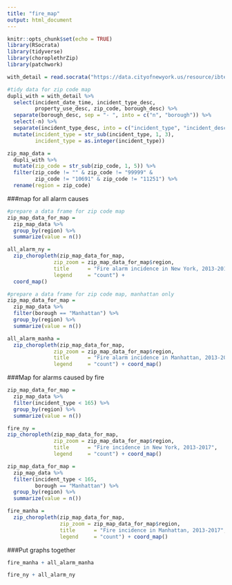 ```yaml
---
title: "fire_map"
output: html_document
---
```


```r
knitr::opts_chunk$set(echo = TRUE)
library(RSocrata)
library(tidyverse)
library(choroplethrZip)
library(patchwork)
```

```r
with_detail = read.socrata("https://data.cityofnewyork.us/resource/ibte-hq4u.csv")
```

```r
#tidy data for zip code map
dupli_with = with_detail %>% 
  select(incident_date_time, incident_type_desc, 
         property_use_desc, zip_code, borough_desc) %>% 
  separate(borough_desc, sep = "- ", into = c("n", "borough")) %>% 
  select(-n) %>% 
  separate(incident_type_desc, into = c("incident_type", "incident_desc"), sep = "- ") %>% 
  mutate(incident_type = str_sub(incident_type, 1, 3), 
         incident_type = as.integer(incident_type))

zip_map_data = 
  dupli_with %>% 
  mutate(zip_code = str_sub(zip_code, 1, 5)) %>% 
  filter(zip_code != "" & zip_code != "99999" & 
         zip_code != "10691" & zip_code != "11251") %>% 
  rename(region = zip_code) 
```

###map for all alarm causes
```r
#prepare a data frame for zip code map
zip_map_data_for_map = 
  zip_map_data %>% 
  group_by(region) %>% 
  summarize(value = n())

all_alarm_ny = 
  zip_choropleth(zip_map_data_for_map,
               zip_zoom = zip_map_data_for_map$region, 
               title      = "Fire alarm incidence in New York, 2013-2017",
               legend     = "count") + 
  coord_map()
```

```r
#prepare a data frame for zip code map, manhattan only
zip_map_data_for_map = 
  zip_map_data %>% 
  filter(borough == "Manhattan") %>% 
  group_by(region) %>% 
  summarize(value = n()) 

all_alarm_manha = 
  zip_choropleth(zip_map_data_for_map,
               zip_zoom = zip_map_data_for_map$region, 
               title      = "Fire alarm incidence in Manhattan, 2013-2017",
               legend     = "count") + coord_map()
```

###Map for alarms caused by fire
```r
zip_map_data_for_map = 
  zip_map_data %>% 
  filter(incident_type < 165) %>% 
  group_by(region) %>% 
  summarize(value = n())

fire_ny = 
zip_choropleth(zip_map_data_for_map,
               zip_zoom = zip_map_data_for_map$region, 
               title      = "Fire incidence in New York, 2013-2017",
               legend     = "count") + coord_map()
```

```r
zip_map_data_for_map = 
  zip_map_data %>% 
  filter(incident_type < 165, 
         borough == "Manhattan") %>% 
  group_by(region) %>% 
  summarize(value = n())

fire_manha = 
  zip_choropleth(zip_map_data_for_map,
                 zip_zoom = zip_map_data_for_map$region, 
                 title      = "Fire incidence in Manhattan, 2013-2017",
                 legend     = "count") + coord_map()
```

###Put graphs together
```r
fire_manha + all_alarm_manha

fire_ny + all_alarm_ny
```

